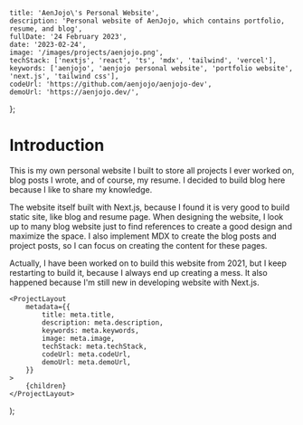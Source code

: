 
	title: 'AenJojo\'s Personal Website',
	description: 'Personal website of AenJojo, which contains portfolio, resume, and blog',
	fullDate: '24 February 2023',
	date: '2023-02-24',
	image: '/images/projects/aenjojo.png',
	techStack: ['nextjs', 'react', 'ts', 'mdx', 'tailwind', 'vercel'],
	keywords: ['aenjojo', 'aenjojo personal website', 'portfolio website', 'next.js', 'tailwind css'],
	codeUrl: 'https://github.com/aenjojo/aenjojo-dev',
	demoUrl: 'https://aenjojo.dev/',
};

# Introduction
This is my own personal website I built to store all projects I ever worked on, blog posts I wrote, and of course, my resume.
I decided to build blog here because I like to share my knowledge.

The website itself built with Next.js, because I found it is very good to build static site, like blog and resume page.
When designing the website, I look up to many blog website just to find references to create a good design and maximize the space.
I also implement MDX to create the blog posts and project posts, so I can focus on creating the content for these pages.

Actually, I have been worked on to build this website from 2021, but I keep restarting to build it, because I always end up creating a mess.
It also happened because I'm still new in developing website with Next.js.

	<ProjectLayout
		metadata={{
			title: meta.title,
			description: meta.description,
			keywords: meta.keywords,
			image: meta.image,
			techStack: meta.techStack,
			codeUrl: meta.codeUrl,
			demoUrl: meta.demoUrl,
		}}
	>
		{children}
	</ProjectLayout>
);